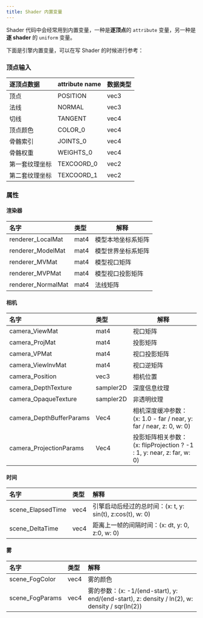 ```yaml
---
title: Shader 内置变量
---
```


Shader 代码中会经常用到内置变量，一种是**逐顶点**的 `attribute` 变量，另一种是**逐 shader** 的 `uniform` 变量。

下面是引擎内置变量，可以在写 Shader 的时候进行参考：

### 顶点输入

| 逐顶点数据     | attribute name | 数据类型 |
| :------------- | :------------- | :------- |
| 顶点           | POSITION       | vec3     |
| 法线           | NORMAL         | vec3     |
| 切线           | TANGENT        | vec4     |
| 顶点颜色       | COLOR_0        | vec4     |
| 骨骼索引       | JOINTS_0       | vec4     |
| 骨骼权重       | WEIGHTS_0      | vec4     |
| 第一套纹理坐标 | TEXCOORD_0     | vec2     |
| 第二套纹理坐标 | TEXCOORD_1     | vec2     |

### 属性

#### 渲染器

| 名字               | 类型 | 解释               |
| :----------------- | :--- | ------------------ |
| renderer_LocalMat  | mat4 | 模型本地坐标系矩阵 |
| renderer_ModelMat  | mat4 | 模型世界坐标系矩阵 |
| renderer_MVMat     | mat4 | 模型视口矩阵       |
| renderer_MVPMat    | mat4 | 模型视口投影矩阵   |
| renderer_NormalMat | mat4 | 法线矩阵           |

#### 相机

| 名字                     | 类型      | 解释                                                                  |
| :----------------------- | :-------- | --------------------------------------------------------------------- |
| camera_ViewMat           | mat4      | 视口矩阵                                                              |
| camera_ProjMat           | mat4      | 投影矩阵                                                              |
| camera_VPMat             | mat4      | 视口投影矩阵                                                          |
| camera_ViewInvMat        | mat4      | 视口逆矩阵                                                            |
| camera_Position          | vec3      | 相机位置                                                              |
| camera_DepthTexture      | sampler2D | 深度信息纹理                                                          |
| camera_OpaqueTexture     | sampler2D | 非透明纹理                                                          |
| camera_DepthBufferParams | Vec4      | 相机深度缓冲参数：(x: 1.0 - far / near, y: far / near, z: 0, w: 0)    |
| camera_ProjectionParams  | Vec4      | 投影矩阵相关参数：(x: flipProjection ? -1 : 1, y: near, z: far, w: 0) |

#### 时间

| 名字              | 类型 | 解释                                                      |
| :---------------- | :--- | :-------------------------------------------------------- |
| scene_ElapsedTime | vec4 | 引擎启动后经过的总时间：(x: t, y: sin(t), z:cos(t), w: 0) |
| scene_DeltaTime   | vec4 | 距离上一帧的间隔时间：(x: dt, y: 0, z:0, w: 0)            |

#### 雾

| 名字 | 类型 | 解释 |
| :-- | :-- | :-- |
| scene_FogColor | vec4 | 雾的颜色 |
| scene_FogParams | vec4 | 雾的参数：(x: -1/(end-start), y: end/(end-start), z: density / ln(2), w: density / sqr(ln(2)) |
